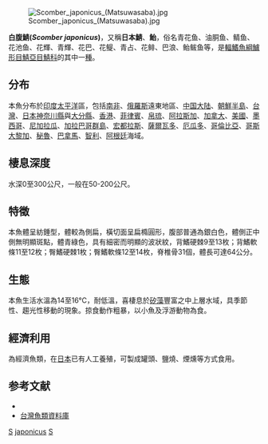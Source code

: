 {{Speciesbox 
| taxon = Scomber japonicus
| image = Scomber japonicus.png
| status = NE
| status_system = IUCN3.1
| authority = [[Houttuyn|Houttuyn]], 1782
| synonyms = *''Scomber peruanus''<br /><small>Jordan & Hubbs, 1925</small>
*''Scomber diego''<br /><small>Ayres, 1856</small>
*''Pneumatophorus japonicus''<br /><small>Houttuyn, 1782</small>
*''Scomber japonicus japonicus''<br /><small>Houttuyn, 1782</small>
*''Scomber japonicus peruanus''<br /><small>Jordan & Hubbs, 1925</small>
*''Scomber saba''<br /><small>Bleeker, 1854</small>
*''Scomber scombrus japonicus''<br /><small>Temminck & Schlegel, 1844</small>	
*''Scomber joanesaba''<br /><small>Bleeker, 1854</small>
*''Scomber janesaba''<br /><small>Bleeker, 1854</small>
*''Pneumatophorus peruanus''<br /><small>Jordan & Hubbs, 1925</small>
}}
[[File:Scomber_japonicus_(Matsuwasaba).jpg|thumb]]

'''白腹鯖(''Scomber japonicus'')'''，又稱'''日本鯖'''、'''鲐'''，俗名青花鱼、油胴鱼、鲭鱼、花池鱼、花輝、青輝、花巴、花鳀、青占、花鲱、巴浪、鲐鲅鱼等，是[[輻鰭魚綱|輻鰭魚綱]][[鱸形目|鱸形目]][[鯖亞目|鯖亞目]][[鯖科|鯖科]]的其中一[[種|種]]。

==分布==
本魚分布於[[印度|印度]][[太平洋|太平洋]]區，包括[[南非|南非]]、[[俄羅斯|俄羅斯]]遠東地區、[[中国大陆|中国大陆]]、[[朝鮮半島|朝鮮半島]]、[[台灣|台灣]]、[[日本|日本]][[神奈川縣|神奈川縣]]與[[大分縣|大分縣]]、[[香港|香港]]、[[菲律賓|菲律賓]]、[[帛琉|帛琉]]、[[阿拉斯加|阿拉斯加]]、[[加拿大|加拿大]]、[[美國|美國]]、[[墨西哥|墨西哥]]、[[尼加拉瓜|尼加拉瓜]]、[[加拉巴哥群島|加拉巴哥群島]]、[[宏都拉斯|宏都拉斯]]、[[薩爾瓦多|薩爾瓦多]]、[[厄瓜多|厄瓜多]]、[[哥倫比亞|哥倫比亞]]、[[哥斯大黎加|哥斯大黎加]]、[[秘魯|秘魯]]、[[巴拿馬|巴拿馬]]、[[智利|智利]]、[[阿根廷|阿根廷]]海域。

==棲息深度==
水深0至300公尺，一般在50-200公尺。

==特徵==
本魚體呈紡錘型，體較為側扁，橫切面呈扁橢圓形，腹部普通為銀白色，體側正中側無明顯斑點，體青綠色，具有細密而明顯的波狀紋，背鰭硬棘9至13枚；背鰭軟條11至12枚；臀鰭硬棘1枚；臀鰭軟條12至14枚，脊椎骨31個，體長可達64公分。

==生態==
本魚生活水溫為14至16℃，耐低溫，喜棲息於[[矽藻|矽藻]]豐富之中上層水域，具季節性、趨光性移動的現象。掠食動作粗暴，以小魚及浮游動物為食。

==經濟利用==
為經濟魚類，在[[日本|日本]]已有人工養殖，可製成罐頭、鹽燒、煙燻等方式食用。

==参考文献==
*{{FishBase_species|genus=Scomber|species=japonicus|year=2011|month=12}}
*[http://fishdb.sinica.edu.tw/ 台灣魚類資料庫] {{Wayback|url=http://fishdb.sinica.edu.tw/ |date=20080410000437 }}
{{Wikispecies|Scomber japonicus}}
{{Taxonbar|from=Q815837}}

[[Category:食用鱼|S]]
[[Category:鯖屬|japonicus]]
[[Category:1782年描述的鱼类|S]]